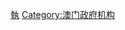 {{Catnav|頁面分類|各種主題的頁面分類|依中国各省来作的分类|中国各地历史|澳門歷史}}

[[Category:澳門政治史|執]]
[[Category:澳门政府机构|Category:澳门政府机构]]